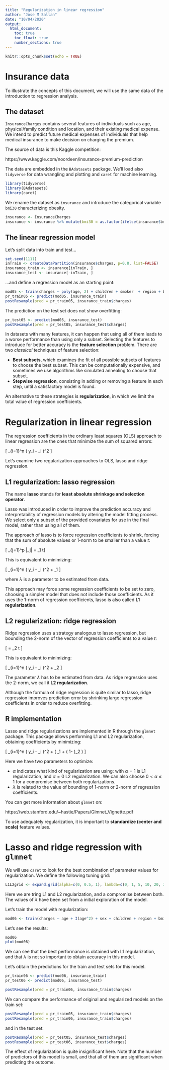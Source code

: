 ```yaml
---
title: "Regularization in linear regression"
author: "Jose M Sallan"
date: "10/04/2020"
output: 
  html_document:
    toc: true
    toc_float: true
    number_sections: true
---
```


```r
knitr::opts_chunk$set(echo = TRUE)
```

# Insurance data

To illustrate the concepts of this document, we will use the same data of the introduction to regression analysis.

## The dataset

`InsuranceCharges` contains several features of individuals such as age, physical/family condition and location, and their existing medical expense. We intend to predict future medical expenses of individuals that help medical insurance to make decision on charging the premium.

The source of data is this Kaggle competition:

https://www.kaggle.com/noordeen/insurance-premium-prediction

The data are embedded in the `BAdatasets` package. We'll load also `tidyverse` for data wrangling and plotting and `caret` for machine learning.

```r
library(tidyverse)
library(BAdatasets)
library(caret)
```

We rename the dataset as `insurance` and introduce the categorical variable `bmi30` characterizing obesity.

```r
insurance <- InsuranceCharges
insurance <- insurance %>% mutate(bmi30 = as.factor(ifelse(insurance$bmi >= 30, 1, 0)))
```

## The linear regression model

Let's split data into train and test...

```r
set.seed(1111)
inTrain <- createDataPartition(insurance$charges, p=0.8, list=FALSE)
insurance_train <- insurance[inTrain, ]
insurance_test <- insurance[-inTrain, ]
```

...and define a regression model as an starting point:

```r
mod05 <- train(charges ~ poly(age, 2) + children + smoker  + region + bmi30*smoker, method="lm", insurance_train, preProcess=c("center", "scale"))
pr_train05 <- predict(mod05, insurance_train)
postResample(pred = pr_train05, insurance_train$charges)
```

The prediction on the test set does not show overfitting:

```r
pr_test05 <- predict(mod05, insurance_test)
postResample(pred = pr_test05, insurance_test$charges)
```

In datasets with many features, it can happen that using all of them leads to a worse performance than using only a subset. Selecting the features to introduce for better accuracy is the **feature selection** problem. There are two *classical* techniques of feature selection:

* **Best subsets**, which examines the fit of all possible subsets of features to choose the best subset. This can be computationally expensive, and sometimes we use algorithms like simulated annealing to choose that subset.
* **Stepwise regression**, consisting in adding or removing a feature in each step, until a satisfactory model is found.

An alternative to these strategies is **regularization**, in which we limit the total value of regression coefficients.

# Regularization in linear regression

The regression coefficients in the ordinary least squares (OLS) approach to linear regression are the ones that minimize the sum of squared errors:

\[ \displaystyle\sum_{i=1}^n \left( y_i - \hat{y}_i \right)^2 \]

Let's examine two regularization approaches to OLS, lasso and ridge regression.

## L1 regularization: lasso regression

The name **lasso** stands for **least absolute shrinkage and selection operator**.

Lasso was introduced in order to improve the prediction accuracy and interpretability of regression models by altering the model fitting process. We select only a subset of the provided covariates for use in the final model, rather than using all of them.

The approach of lasso is to force regression coefficients to shrink, forcing that the sum of absolute values or 1-norm to be smaller than a value $t$:

\[ \displaystyle\sum_{j=1}^p |\beta_j| = \lVert \beta \lVert_1 \leq t\]

This is equivalent to minimizing:

\[ \displaystyle\sum_{i=1}^n \left( y_i - \hat{y}_i \right)^2 + \lambda \lVert \beta \lVert_1 \]

where $\lambda$ is a parameter to be estimated from data.

This approach may force some regression coefficients to be set to zero, choosing a simpler model that does not include those coefficients. As it uses the 1-norm of regression coefficients, lasso is also called **L1 regularization**.

## L2 regularization: ridge regression

Ridge regression uses a strategy analogous to lasso regression, but bounding the 2-norm of the vector of regression coefficients to a value $t$:

\[ \sqrt{\displaystyle\sum_{j=1}^p \beta_j^2} = \lVert \beta \lVert_2 \leq t \]

This is equivalent to minimizing:

\[ \displaystyle\sum_{i=1}^n \left( y_i - \hat{y}_i \right)^2 + \lambda \lVert \beta \lVert_2 \]

The parameter $\lambda$ has to be estimated from data. As ridge regression uses the 2-norm, we call it **L2 regularization**.

Although the formula of ridge regression is quite similar to lasso, ridge regression improves prediction error by shrinking large regression coefficients in order to reduce overfitting.

## R implementation

Lasso and ridge regularizations are implemented in R through the `glmnet` package. This package allows performing L1 and L2 regularization, obtaining coefficients by minimizing:

\[ \displaystyle\sum_{i=1}^n \left( y_i - \hat{y}_i \right)^2 + \lambda \left( \alpha \lVert \beta \lVert_1 + \left( 1- \alpha \right)\lVert \beta \lVert_2 \right) \]

Here we have two parameters to optimize:

* $\alpha$ indicates what kind of regularization are using: with $\alpha=1$ is L1 regularization, and $\alpha=0$ L2 regularization. We can also choose $0 < \alpha ≤ 1$ for a compromise between both regularizations.
* $\lambda$ is related to the value of bounding of 1-norm or 2-norm of regression coefficients.

You can get more information about `glmnet` on:

https://web.stanford.edu/~hastie/Papers/Glmnet_Vignette.pdf 

To use adequately regularization, it is important to **standardize (center and scale)** feature values.

# Lasso and ridge regression with `glmnet`

We will use `caret` to look for the best combination of parameter values for regularization. We define the following tuning grid:

```r
L1L2grid <- expand.grid(alpha=c(0, 0.5, 1), lambda=c(0, 1, 5, 10, 20, 30))
```

Here we are tring L1 and L2 regularization, and a compromise between both. The values of $\lambda$ have been set from a initial exploration of the model.

Let's train the model with regularization:

```r
mod06 <- train(charges ~ age + I(age^2) + sex + children + region + bmi30*smoker, insurance_train, method="glmnet", trControl=trainControl(method='repeatedcv', number=5, repeats=3), preProcess=c("center", "scale"), tuneGrid=L1L2grid)
```

Let's see the results:

```r
mod06
plot(mod06)
```

We can see that the best performance is obtained with L1 regularization, and that $\lambda$ is not so important to obtain accuracy in this model.

Let's obtain the predictions for the train and test sets for this model.

```r
pr_train06 <- predict(mod06, insurance_train)
pr_test06 <- predict(mod06, insurance_test)

postResample(pred = pr_train06, insurance_train$charges)
```

We can compare the performance of original and regularized models on the train set:

```r
postResample(pred = pr_train05, insurance_train$charges)
postResample(pred = pr_train06, insurance_train$charges)
```

and in the test set:

```r
postResample(pred = pr_test05, insurance_test$charges)
postResample(pred = pr_test06, insurance_test$charges)
```

The effect of regularization is quite insignificant here. Note that the number of predictors of this model is small, and that all of them are significant when predicting the outcome.

